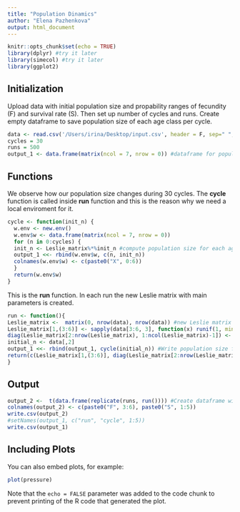 ```yaml
---
title: "Population Dinamics"
author: "Elena Pazhenkova"
output: html_document
---
```


```r
knitr::opts_chunk$set(echo = TRUE)
library(dplyr) #try it later
library(simecol) #try it later
library(ggplot2)
```

## Initialization 
Upload data with initial population size and propability ranges of fecundity (F) and survival rate (S).
Then set up number of cycles and runs.
Create empty dataframe to save population size of each age class per cycle.

```r
data <- read.csv('/Users/irina/Desktop/input.csv', header = F, sep=" ", stringsAsFactors = FALSE)
cycles = 30
runs = 500
output_1 <- data.frame(matrix(ncol = 7, nrow = 0)) #dataframe for population size in each age class
```

## Functions

We observe how our population size changes during 30 cycles. The **cycle** function is called inside **run** function and this is the reason why we need a local enviroment for it. 
```r
cycle <- function(init_n) {
  w.env <- new.env()
  w.env$w <- data.frame(matrix(ncol = 7, nrow = 0))
  for (n in 0:cycles) {
  init_n <- Leslie_matrix%*%init_n #compute population size for each age class
  output_1 <<- rbind(w.env$w, c(n, init_n))
  colnames(w.env$w) <- c(paste0("X", 0:6))
  }
  return(w.env$w)
}
```


This is the  **run** function. In each run the new Leslie matrix with main parameters is created.
```r
run <- function(){
Leslie_matrix <-  matrix(0, nrow(data), nrow(data)) #new Leslie matrix
Leslie_matrix[1,(3:6)] <- sapply(data[3:6, 3], function(x) runif(1, min = as.numeric(strsplit(x, "-")[[1]][1]), max = as.numeric(strsplit(x, "-")[[1]][2]))) #Initialization of fecundity for each age in this run
diag(Leslie_matrix[2:nrow(Leslie_matrix), 1:ncol(Leslie_matrix)-1]) <- sapply(data[1:5, 4], function(x) runif(1, min = as.numeric(strsplit(x, "-")[[1]][1]), max = as.numeric(strsplit(x, "-")[[1]][2]))) #Initialization of survival rate for each age in this run
initial_n <- data[,2]
output_1 <<- rbind(output_1, cycle(initial_n)) #Write population size for each age class in this run
return(c(Leslie_matrix[1,(3:6)], diag(Leslie_matrix[2:nrow(Leslie_matrix), 1:ncol(Leslie_matrix)-1]))) #Save parameters of the run
}
```


## Output

```r
output_2 <-  t(data.frame(replicate(runs, run()))) #Create dataframe with parameters of each run
colnames(output_2) <- c(paste0("F", 3:6), paste0("S", 1:5))
write.csv(output_2)
#setNames(output_1, c("run", "cycle", 1:5))
write.csv(output_1)
```

## Including Plots

You can also embed plots, for example:

```r
plot(pressure)
```

Note that the `echo = FALSE` parameter was added to the code chunk to prevent printing of the R code that generated the plot.

